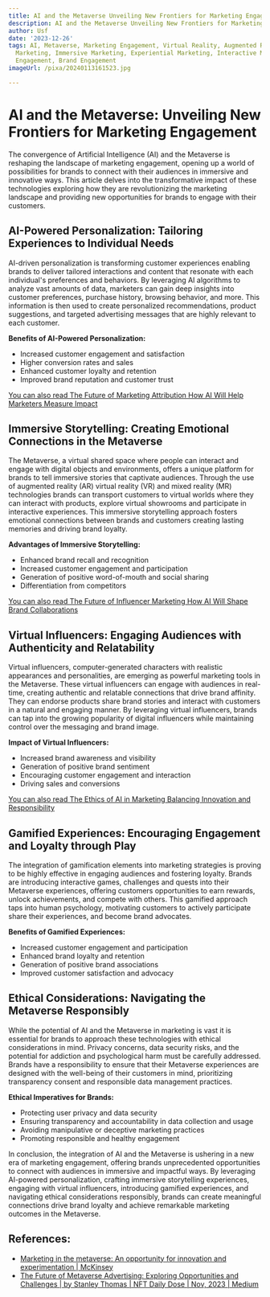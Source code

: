 ```yaml
---
title: AI and the Metaverse Unveiling New Frontiers for Marketing Engagement
description: AI and the Metaverse Unveiling New Frontiers for Marketing Engagement
author: Usf
date: '2023-12-26'
tags: AI, Metaverse, Marketing Engagement, Virtual Reality, Augmented Reality, Digital
  Marketing, Immersive Marketing, Experiential Marketing, Interactive Marketing, Customer
  Engagement, Brand Engagement
imageUrl: /pixa/20240113161523.jpg

---
```

# AI and the Metaverse: Unveiling New Frontiers for Marketing Engagement

The convergence of Artificial Intelligence (AI)  and the Metaverse is reshaping the landscape of marketing engagement, opening up a world of possibilities for brands to connect with their audiences in immersive and innovative  ways. This article delves into the transformative impact of these technologies exploring how they are  revolutionizing the marketing landscape and  providing new opportunities for brands to  engage with  their  customers.

## AI-Powered Personalization: Tailoring Experiences to Individual Needs

AI-driven personalization is transforming customer  experiences enabling  brands to deliver tailored interactions and content that resonate with each individual's preferences and behaviors. By leveraging AI  algorithms to  analyze vast amounts  of data, marketers can gain deep  insights into customer preferences, purchase history, browsing behavior, and more. This information  is then used to create personalized recommendations, product suggestions, and targeted advertising messages  that are highly  relevant to each customer.

**Benefits of AI-Powered Personalization:**

- Increased customer  engagement and satisfaction
- Higher conversion rates and sales
- Enhanced customer  loyalty and retention
- Improved brand reputation and customer trust

[You can also read The Future of Marketing Attribution How AI Will Help Marketers Measure Impact](The%20Future%20of%20Marketing%20Attribution%20How%20AI%20Will%20Help%20Marketers%20Measure%20Impact)


## Immersive Storytelling: Creating Emotional Connections  in the Metaverse

The Metaverse, a virtual shared  space where people can interact and engage with digital objects and environments, offers  a unique platform for brands to  tell immersive stories that captivate audiences. Through the use of  augmented reality (AR) virtual reality (VR)  and mixed reality (MR) technologies brands can transport customers  to virtual worlds  where  they can interact with products, explore virtual showrooms and participate in  interactive experiences. This immersive storytelling approach fosters emotional connections between brands  and customers creating lasting memories and driving brand loyalty.

**Advantages of Immersive Storytelling:**

- Enhanced brand recall and recognition
- Increased customer engagement and participation
- Generation of positive  word-of-mouth and social sharing
- Differentiation from competitors

[You can also read  The Future of Influencer Marketing How AI Will Shape  Brand Collaborations](The%20Future%20of%20Influencer%20Marketing%20How%20AI%20Will%20Shape%20Brand%20Collaborations)


##  Virtual Influencers: Engaging Audiences with Authenticity and Relatability

Virtual influencers, computer-generated characters  with realistic  appearances and  personalities, are emerging as powerful marketing tools in the  Metaverse. These virtual influencers  can engage with audiences in  real-time, creating authentic and  relatable connections that drive brand affinity.  They can endorse  products share brand stories  and interact with customers in  a  natural and engaging manner. By leveraging virtual influencers, brands can tap into the growing  popularity of digital influencers while maintaining control over the messaging and brand image.

**Impact of Virtual Influencers:**

- Increased brand awareness and visibility
- Generation of positive brand sentiment
- Encouraging customer engagement and interaction
- Driving sales  and conversions

[You can also read The Ethics of AI in Marketing Balancing Innovation and Responsibility](The%20Ethics%20of%20AI%20in%20Marketing%20Balancing%20Innovation%20and%20Responsibility)


## Gamified Experiences: Encouraging Engagement and Loyalty through Play

The integration of gamification elements into marketing strategies  is  proving to be highly effective in engaging audiences  and fostering loyalty. Brands are introducing interactive games, challenges and quests into their Metaverse experiences, offering customers opportunities  to earn  rewards, unlock achievements, and compete with  others. This  gamified approach taps into human psychology, motivating  customers to actively participate  share their experiences, and become brand advocates.

**Benefits of Gamified  Experiences:**

- Increased customer engagement and participation
- Enhanced brand loyalty and retention
- Generation of positive brand associations
- Improved customer satisfaction and advocacy

## Ethical Considerations:  Navigating the Metaverse Responsibly

While the potential of AI and the Metaverse in marketing is vast it is essential for brands to approach these technologies with ethical considerations in mind. Privacy concerns, data security risks,  and the potential for addiction and psychological harm must be carefully addressed.  Brands have a responsibility to ensure that their Metaverse experiences  are designed with the well-being of their customers in mind, prioritizing transparency consent  and responsible data management practices.

**Ethical Imperatives for Brands:**

- Protecting  user privacy and data security
- Ensuring transparency and accountability in data collection and usage
-  Avoiding manipulative or deceptive marketing practices
- Promoting responsible and healthy engagement

In conclusion, the integration of AI and the  Metaverse is ushering in a new era of marketing engagement, offering brands unprecedented opportunities to connect with audiences in  immersive and impactful ways. By leveraging AI-powered personalization, crafting immersive storytelling experiences, engaging with  virtual influencers, introducing gamified experiences, and navigating  ethical considerations  responsibly, brands can create meaningful connections drive brand loyalty and achieve remarkable marketing outcomes in the Metaverse.

## References:
- [Marketing in the metaverse: An opportunity for innovation and experimentation | McKinsey](https://www.mckinsey.com/capabilities/growth-marketing-and-sales/our-insights/marketing-in-the-metaverse-an-opportunity-for-innovation-and-experimentation)
- [The Future of Metaverse Advertising: Exploring Opportunities and Challenges | by Stanley Thomas | NFT Daily Dose | Nov, 2023 | Medium](https://medium.com/nftdailydose/the-future-of-metaverse-advertising-exploring-opportunities-and-challenges-42cb49205b71)
